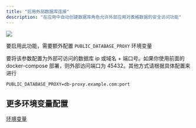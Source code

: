```yaml
---
title: "启用外部数据库连接"
description: "在应用中自动创建数据库角色允许外部应用对表格数据的安全访问功能"
---
```


![](/images/2025-02-13-14-29-13.png)

要启用此功能，需要额外配置 `PUBLIC_DATABASE_PROXY` 环境变量

要将该参数配置为外部可访问的数据库 ip 或域名 + 端口号。如果你使用前面的 docker-compose 部署，则外部访问端口为 45432。其他方式请根据具体配置来进行

```
PUBLIC_DATABASE_PROXY=db-proxy.example.com:port
```

## 更多环境变量配置

[环境变量](/si-you-hua-bu-shu/huan-jing-bian-liang)
